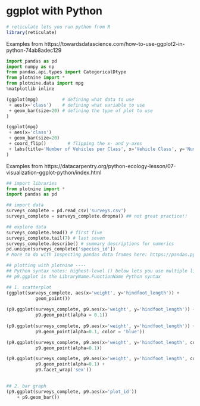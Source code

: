# ggplot with Python

```r
# reticulate lets you run python from R
library(reticulate)
```

Examples from https://towardsdatascience.com/how-to-use-ggplot2-in-python-74ab8adec129

```python
import pandas as pd
import numpy as np
from pandas.api.types import CategoricalDtype
from plotnine import *
from plotnine.data import mpg
%matplotlib inline

(ggplot(mpg)         # defining what data to use
 + aes(x='class')    # defining what variable to use
 + geom_bar(size=20) # defining the type of plot to use
)

```

```python
(ggplot(mpg)
 + aes(x='class')
 + geom_bar(size=20)
 + coord_flip()        # flipping the x- and y-axes
 + labs(title='Number of Vehicles per Class', x='Vehicle Class', y='Number of Vehicles') # customizing labels
)
```

Examples from https://datacarpentry.org/python-ecology-lesson/07-visualization-ggplot-python/index.html


```python
## import libraries
from plotnine import *
import pandas as pd

## import data 
surveys_complete = pd.read_csv('surveys.csv')
surveys_complete = surveys_complete.dropna() ## not great practice!!

## explore data
surveys_complete.head() # first five 
surveys_complete.tail(7) # last seven
surveys_complete.describe() # summary descriptions for numerics
pd.unique(surveys_complete['species_id'])
# More to do with inspecting pandas data frames here: https://pandas.pydata.org/pandas-docs/stable/reference/api/pandas.DataFrame.html

## plotting with plotnine ----
## Python syntax notes: highest-level () below lets you use multiple lines and indentation
## p9.ggplot is the LibraryName.FunctionName Python syntax

## 1. scatterplot
(ggplot(surveys_complete, aes(x='weight', y='hindfoot_length')) + 
           geom_point())
           
(p9.ggplot(surveys_complete, p9.aes(x='weight', y='hindfoot_length')) + 
           p9.geom_point(alpha = 0.1))
           
(p9.ggplot(surveys_complete, p9.aes(x='weight', y='hindfoot_length')) + 
           p9.geom_point(alpha=0.1, color = 'blue'))

(p9.ggplot(surveys_complete, p9.aes(x='weight', y='hindfoot_length', color = 'species_id')) + 
           p9.geom_point(alpha=0.1))

(p9.ggplot(surveys_complete, p9.aes(x='weight', y='hindfoot_length', color = 'species_id')) + 
           p9.geom_point(alpha=0.1) + 
           p9.facet_wrap('sex'))
     

## 2. bar graph
(p9.ggplot(surveys_complete, p9.aes(x='plot_id'))
    + p9.geom_bar())

    
```

```


```

